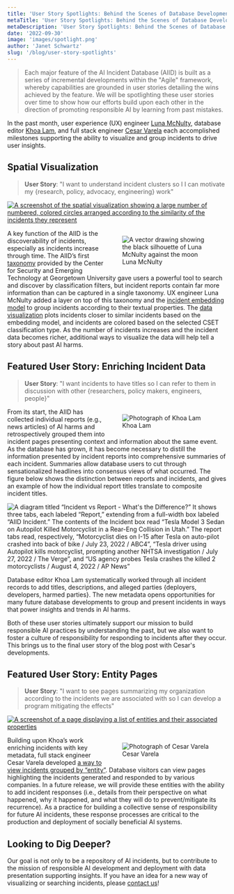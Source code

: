 ```yaml
---
title: 'User Story Spotlights: Behind the Scenes of Database Developments'
metaTitle: 'User Story Spotlights: Behind the Scenes of Database Developments'
metaDescription: 'User Story Spotlights: Behind the Scenes of Database Developments'
date: '2022-09-30'
image: 'images/spotlight.png'
author: 'Janet Schwartz'
slug: '/blog/user-story-spotlights'
---
```


<!-- This will block quote it, which should have the effect of telling people that they can choose to read the lead in text, or not. -->

> Each major feature of the AI Incident Database (AIID) is built as a series of incremental developments within the "Agile" framework, whereby capabilities are grounded in user stories detailing the wins achieved by the feature. We will be spotlighting these user stories over time to show how our efforts build upon each other in the direction of promoting responsible AI by learning from past mistakes.

In the past month, user experience (UX) engineer [Luna McNulty](https://lmcnulty.me), database editor [Khoa Lam](http://linkedin.com/in/khoalklam), and full stack engineer [Cesar Varela](https://cesarvarela.com) each accomplished milestones supporting the ability to visualize and group incidents to drive user insights.


## Spatial Visualization

> **User Story**: "I want to understand incident clusters so I I can motivate my {research, policy, advocacy, engineering} work"

[![A screenshot of the spatial visualization showing a large number of numbered, colored circles arranged according to the similarity of the incidents they represent](images/tsne.png)](/summaries/spatial)

<figure className="p-4 text-center" style="width: 200px; float: right">
  <div className="rounded-full overflow-hidden">
    <img
      alt="A vector drawing showing the black silhouette of Luna McNulty against the moon" 
      src="images/luna.png" 
    />
  </div>
  <figcaption className="mt-2">Luna McNulty</figcaption>
</figure>

A key function of the AIID is the discoverability of incidents, especially as incidents increase through time. The AIID’s first [taxonomy](/taxonomies) provided by the Center for Security and Emerging Technology at Georgetown University gave users a powerful tool to search and discover by classification filters, but incident reports contain far more information than can be captured in a single taxonomy. UX engineer Luna McNulty added a layer on top of this taxonomy and the [incident embedding model](/blog/using-ai-to-connect-ai-incidents) to group incidents according to their textual properties. The [data visualization](/summaries/spatial) plots incidents closer to similar incidents based on the embedding model, and incidents are colored based on the selected CSET classification type. As the number of incidents increases and the incident data becomes richer, additional ways to visualize the data will help tell a story about past AI harms.


## Featured User Story: Enriching Incident Data

> **User Story**: "I want incidents to have titles so I can refer to them in discussion with other {researchers, policy makers, engineers, people}"

<figure className="p-4 text-center" style="width: 200px; float: right">

  <img alt="Photograph of Khoa Lam" src="images/khoa.png"/>

  <figcaption className="mt-2">Khoa Lam</figcaption>

</figure>

From its start, the AIID has collected individual reports (e.g., news articles) of AI harms and retrospectively grouped them into incident pages presenting context and information about the same event. As the database has grown, it has become necessary to distill the information presented by incident reports into comprehensive summaries of each incident. Summaries allow database users to cut through sensationalized headlines into consensus views of what occurred. The figure below shows the distinction between reports and incidents, and gives an example of how the individual report titles translate to composite incident titles.

![A diagram titled “Incident vs Report - What's the Difference?” It shows three tabs, each labeled “Report,” extending from a full-width box labeled “AIID Incident.” The contents of the Incident box read “Tesla Model 3 Sedan on Autopilot Killed Motorcyclist in a Rear-Eng Collision in Utah.” The report tabs read, respectively, “Motorcyclist dies on I-15 after Tesla on auto-pilot crashed into back of bike / July 23, 2022 / ABC4”, “Tesla driver using Autopilot kills motorcyclist, prompting another NHTSA investigation / July 27, 2022 / The Verge”, and “US agency probes Tesla crashes the killed 2 motorcyclists / August 4, 2022 / AP News”
](images/incident-vs-report.png)

Database editor Khoa Lam systematically worked through all incident records to add titles, descriptions, and alleged parties {deployers, developers, harmed parties}. The new metadata opens opportunities for many future database developments to group and present incidents in ways that power insights and trends in AI harms.

Both of these user stories ultimately support our mission to build responsible AI practices by understanding the past, but we also want to foster a culture of responsibility for responding to incidents after they occur. This brings us to the final user story of the blog post with Cesar's developments.


## Featured User Story: Entity Pages

> **User Story**: "I want to see pages summarizing my organization according to the incidents we are associated with so I can develop a program mitigating the effects"

[![A screenshot of a page displaying a list of entities and their associated properties](images/entities.png)](/entities)

<figure className="p-4 text-center" style="width: 200px; float: right">

  <img alt="Photograph of Cesar Varela" src="images/cesar.png"/>

  <figcaption className="mt-2">Cesar Varela</figcaption>

</figure>

Building upon Khoa’s work enriching incidents with key metadata, full stack engineer Cesar Varela developed [a way to view incidents grouped by “entity”](/entities). Database visitors can view pages highlighting the incidents generated and responded to by various companies. In a future release, we will provide these entities with the ability to add incident responses (i.e., details from their perspective on what happened, why it happened, and what they will do to prevent/mitigate its recurrence). As a practice for building a collective sense of responsibility for future AI incidents, these response processes are critical to the production and deployment of socially beneficial AI systems.


## Looking to Dig Deeper?

Our goal is not only to be a repository of AI incidents, but to contribute to the mission of responsible AI development and deployment with data presentation supporting insights. If you have an idea for a new way of visualizing or searching incidents, please [contact us](/contact)!

